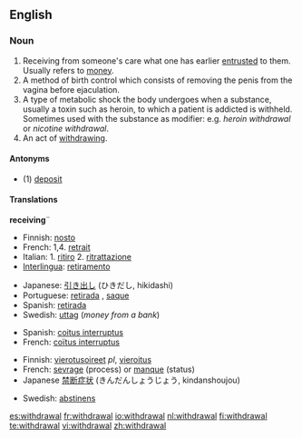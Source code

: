 ==English==
{{wikipedia}}

===Noun===
{{en-noun}}

# Receiving from someone's care what one has earlier [[entrusted]] to them.  Usually refers to [[money]].
# A method of birth control which consists of removing the penis from the vagina before ejaculation.
# A type of metabolic shock the body undergoes when a substance, usually a toxin such as heroin, to which a patient is addicted is withheld. Sometimes used with the substance as modifier: e.g. <em>heroin withdrawal</em> or <em>nicotine withdrawal</em>.
# An act of [[withdraw]]ing.

====Antonyms====
*(1) [[deposit]]

====Translations====
'''receiving'''¨
{{top}}
*Finnish: [[nosto]]
*French: 1,4. [[retrait]] {{m}}
*Italian: 1. [[ritiro]] 2. [[ritrattazione]]
*[[Interlingua]]: [[retiramento]]
{{mid}}
*Japanese: [[引き出し]] (ひきだし, hikidashi)
*Portuguese: [[retirada]] {{f}}, [[saque]] {{m}}
*Spanish: [[retirada]]
*Swedish: [[uttag]] {{c}} (''money from a bank'')
{{bottom}}

{{trans-top|birth control}}
*Spanish: [[coitus interruptus]]
*French: [[coïtus interruptus]]
{{trans-bottom}}

{{trans-top|metabolic shock}}
*Finnish: [[vierotusoireet]] ''pl'', [[vieroitus]]
*French: [[sevrage]] {{m}} (process) or [[manque]] {{m}} (status)
*Japanese [[禁断症状]] (きんだんしょうじょう, kindanshoujou)
{{trans-mid}}
*Swedish: [[abstinens]] {{c}}
{{trans-bottom}}

[[es:withdrawal]]
[[fr:withdrawal]]
[[io:withdrawal]]
[[nl:withdrawal]]
[[fi:withdrawal]]
[[te:withdrawal]]
[[vi:withdrawal]]
[[zh:withdrawal]]